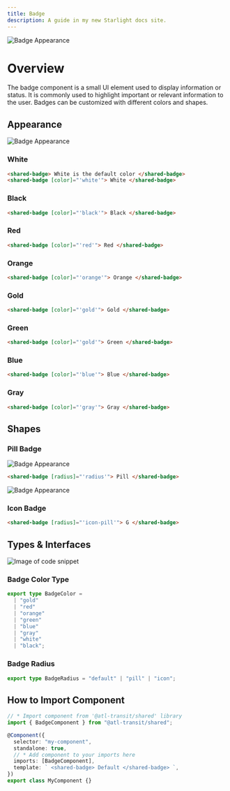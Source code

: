 ```yaml
---
title: Badge
description: A guide in my new Starlight docs site.
---
```


![Badge Appearance](../../../assets/badge/badge-header.svg)


# Overview

The badge component is a small UI element used to display information or status. It is commonly used to highlight important or relevant information to the user. Badges can be customized with different colors and shapes.

## Appearance

![Badge Appearance](../../../assets/badge/badge-appearance.svg)

### White
```html
<shared-badge> White is the default color </shared-badge>
<shared-badge [color]="'white'"> White </shared-badge>
```

### Black
```html
<shared-badge [color]="'black'"> Black </shared-badge>
```

### Red
```html
<shared-badge [color]="'red'"> Red </shared-badge>
```

### Orange
```html
<shared-badge [color]="'orange'"> Orange </shared-badge>
```

### Gold
```html
<shared-badge [color]="'gold'"> Gold </shared-badge>
```

### Green
```html
<shared-badge [color]="'gold'"> Green </shared-badge>
```

### Blue
```html
<shared-badge [color]="'blue'"> Blue </shared-badge>
```

### Gray
```html
<shared-badge [color]="'gray'"> Gray </shared-badge>
```

## Shapes

### Pill Badge
![Badge Appearance](../../../assets/badge/badge-pill.svg)

```html
<shared-badge [radius]="'radius'"> Pill </shared-badge>
```
![Badge Appearance](../../../assets/badge/badge-icon.svg)
### Icon Badge

```html
<shared-badge [radius]="'icon-pill'"> G </shared-badge>
```


## Types & Interfaces

![Image of code snippet](../../../assets/models/imports-banner.svg)

### Badge Color Type

```typescript
export type BadgeColor =
  | "gold"
  | "red"
  | "orange"
  | "green"
  | "blue"
  | "gray"
  | "white"
  | "black";
```

### Badge Radius

```typescript
export type BadgeRadius = "default" | "pill" | "icon";
```


## How to Import Component

```typescript
// * Import component from '@atl-transit/shared' library
import { BadgeComponent } from "@atl-transit/shared";

@Component({
  selector: "my-component",
  standalone: true,
  // * Add component to your imports here
  imports: [BadgeComponent],
  template: ` <shared-badge> Default </shared-badge> `,
})
export class MyComponent {}
```